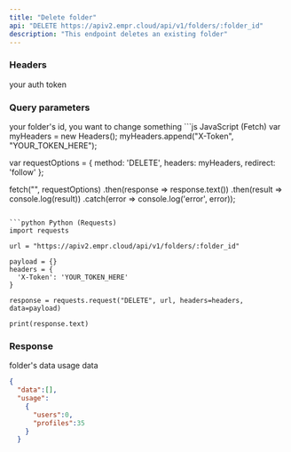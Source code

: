 ```yaml
---
title: "Delete folder"
api: "DELETE https://apiv2.empr.cloud/api/v1/folders/:folder_id"
description: "This endpoint deletes an existing folder"
---
```


### Headers

<ParamField body="X-Token" type="string" required>
  your auth token
</ParamField>

### Query parameters

<ParamField body="Folder's id" >
  your folder's id, you want to change something
</ParamField>

<RequestExample>
```js JavaScript (Fetch)
var myHeaders = new Headers();
myHeaders.append("X-Token", "YOUR_TOKEN_HERE");

var requestOptions = {
  method: 'DELETE',
  headers: myHeaders,
  redirect: 'follow'
};

fetch("", requestOptions)
  .then(response => response.text())
  .then(result => console.log(result))
  .catch(error => console.log('error', error));
```

```python Python (Requests)
import requests

url = "https://apiv2.empr.cloud/api/v1/folders/:folder_id"

payload = {}
headers = {
  'X-Token': 'YOUR_TOKEN_HERE'
}

response = requests.request("DELETE", url, headers=headers, data=payload)

print(response.text)

```
</RequestExample>


### Response

<ResponseField name="data" type="array">
  folder's data
</ResponseField>
<ResponseField name="usage" type="object">
  usage data
</ResponseField>


<ResponseExample>

```json Response
{
  "data":[],
  "usage":
    {
      "users":0,
      "profiles":35
    }
  }
```

</ResponseExample>
